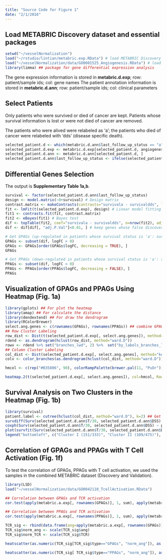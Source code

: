 ```yaml
---
title: "Source Code for Figure 1"
date: "2/1/2016"
---
```


## Load METABRIC Discovery dataset and essential packages

```r
setwd("~/vesselNormalization")
load("~/rstudio/lintian/metabric.exp.RData") # load METABRIC Discovery Dataset; you need apply to the access to the dataset
load("~/vesselNormalization/data/GO0001525_Angiogenesis.RData") # load 377 genes in angiogenesis pathway (GO:0001525)
library(limma) ## package for gene differential expression analysis
```

The gene expression information is stored in **metabric.d.exp**; row: patient/sample ids; col: gene names
The patient annotation information is stored in **metabric.d.ann**; row: patient/sample ids; col: clinical parameters

## Select Patients

Only patients who were survived or died of cancer are kept.
Patients whose survival information is lost or were not died of cancer are removed.

The patients who were alived were relabeled as 'a'; the patients who died of cancer were relabeled with 'dds' (disease specific death).

```r
selected_patient.d <- which(metabric.d.ann$last_follow_up_status == "a" | metabric.d.ann$last_follow_up_status == "d-d.s.")
selected_patient.d.exp <- metabric.d.exp[selected_patient.d, angiogenesis]
selected_patient.d.ann <- metabric.d.ann[selected_patient.d, ]
selected_patient.d.ann$last_follow_up_status <- ifelse(selected_patient.d.ann$last_follow_up_status=="d-d.s.", "dds", "a")
```

## Differential Genes Selection

The output is **Supplementary Table 1a,b**.

```r
survival <- factor(selected_patient.d.ann$last_follow_up_status)
design <- model.matrix(~0+survival) # Design matrix
contrast.matrix <- makeContrasts(contrasts="survivala - survivaldds", levels=design) # Make contrasts
fit <- lmFit(t(selected_patient.d.exp), design) # Linear model fitting
fit1 <- contrasts.fit(fit, contrast.matrix)
fit2 <- eBayes(fit1) # Bayes test
dif <- topTable(fit2, coef="survivala - survivaldds", n=nrow(fit2), adjust.method="fdr") # calculate the fold change, p value and false discovery rate (fdr)
dif <- dif[dif[, "adj.P.Val"]<0.01, ] # keep genes whose false discovery rate is below 0.01

# Get GPAGs (up-regulated in patients whose survival status is 'a': survivala - survivaldds > 0)
GPAGs <- subset(dif, logFC > 0)
GPAGs <- GPAGs[order(GPAGs$logFC, decreasing = TRUE), ]
GPAGs

# Get PPAGs (down-regulated in patients whose survival status is 'a': survivala - survivaldds < 0)
PPAGs <- subset(dif, logFC < 0)
PPAGs <- PPAGs[order(PPAGs$logFC, decreasing = FALSE), ]
PPAGs
```

## Visualization of GPAGs and PPAGs Using Heatmap (Fig. 1a)

```r
library(gplots) ## For plot the heatmap
library(amap) ## For calculate the distance
library(dendextend) ## For draw the dendrogram
library(RColorBrewer)
select.ang.genes <- c(rownames(GPAGs), rownames(PPAGs)) ## combine GPAG names and PPAG names
## Row Cluster Labeling
row_dist <- Dist(t(selected_patient.d.exp[, select.ang.genes]), method="spearman")
rdend <- as.dendrogram(hclust(row_dist, method="ward.D"))
rowv <- rdend %>% set("branches_lwd", 2) %>%  set("by_labels_branches_lty", value=rownames(PPAGs), TF_values = c(3,Inf))
## Column Cluster Labeling
col_dist <- Dist(selected_patient.d.exp[, select.ang.genes], method="kendall")
colv <- color_branches(as.dendrogram(hclust(col_dist, method="ward.D")), k=2)

hmcol <- c(rep("#B35806", 90), colorRampPalette(brewer.pal(11, "PuOr"))(50), rep("#542788", 100))

heatmap.2(t(selected_patient.d.exp[, select.ang.genes]), col=hmcol, Rowv=rowv, Colv=colv, trace = "none", scale ="row", labRow=NA, labCol=NA, keysize = 1.2, key.title="Color Key")
```

## Survival Analysis on Two Clusters in the Heatmap (Fig. 1b)

```r
library(survival)
patient.label <- cutree(hclust(col_dist, method="ward.D"), k=2) ## Get labeling information of the two clusters in the heatmap
survdiff(Surv(selected_patient.d.ann$T/30, selected_patient.d.ann$DSS) ~ patient.label) # p = 4.47e-09
coxph(Surv(selected_patient.d.ann$T/30, selected_patient.d.ann$DSS) ~ patient.label) # Hazard Ratio > 2
plot(survfit(Surv(selected_patient.d.ann$T/30, selected_patient.d.ann$DSS) ~ patient.label), col=c("#009681", "#CC476B"), lty=1, lwd=1, xlab = "Months", ylab = "Disease-Free Survival Prob.", ylim=c(0, 1))
legend("bottomleft", c("Cluster I (151/333)", "Cluster II (109/475)"), col=c("#CC476B", "#009681"), lty=1, bty = "n", lwd=1)
```


## Correlation of GPAGs and PPAGs with T Cell Activation (Fig. 1f)

To test the correlation of GPAGs, PPAGs with T cell activation, we used the samples in the combined METABRIC dataset (Discovery and Validation).

```r
library(LSD)
load("~/vesselNormalization/data/GO0042110_TcellActivation.RData")

## Correlation between GPAGs and TCR activation
cor.test(apply(metabric.a.exp[, rownames(GPAGs)], 1, sum), apply(metabric.a.exp[, GO0042110], 1, sum))

## Correlation between PPAGs and TCR activation
cor.test(apply(metabric.a.exp[, rownames(PPAGs)], 1, sum), apply(metabric.a.exp[, GO0042110], 1, sum))

TCR_sig <- rbind(data.frame(ang=apply(metabric.a.exp[, rownames(GPAGs)], 1, sum), TCR=apply(metabric.a.exp[, GO0042110], 1, sum), type="GPAGs"), data.frame(ang=apply(metabric.a.exp[, rownames(PPAGs)], 1, sum), TCR=apply(metabric.a.exp[, GO0042110], 1, sum), type="PPAGs"))
TCR_sig$norm_ang <- scale(TCR_sig$ang)
TCR_sig$norm_TCR <- scale(TCR_sig$TCR)

heatscatter(as.numeric(TCR_sig[TCR_sig$type=="GPAGs", "norm_ang"]), as.numeric(TCR_sig[TCR_sig$type=="GPAGs", "norm_TCR"]), colpal="bl2gr2rd", xlab="Normalized Angiogenesis Signature", ylab="Normalized TCR signaling", cor=TRUE, cex.main=1, main="Correlation of GPAGs with T Cell Activation;")

heatscatter(as.numeric(TCR_sig[ TCR_sig$type=="PPAGs", "norm_ang"]), as.numeric(TCR_sig[TCR_sig$type=="PPAGs", "norm_TCR"]), colpal="bl2gr2rd", xlab="Normalized Angiogenesis Signature", ylab="Normalized TCR signaling", cor=TRUE, cex.main=1, main="Correlation of PPAGs with T Cell Activation;")
```

